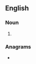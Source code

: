 ==English==

===Noun===
{{en-noun|?}}

# {{alternative spelling of|en|kamees}}

===Anagrams===
* {{anagrams|en|a=aeekmz|ekzema}}